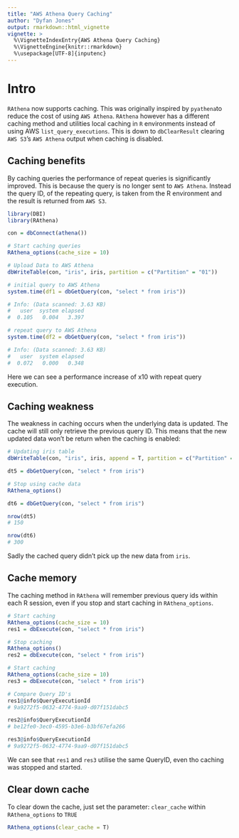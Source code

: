 ```yaml
---
title: "AWS Athena Query Caching"
author: "Dyfan Jones"
output: rmarkdown::html_vignette
vignette: >
  %\VignetteIndexEntry{AWS Athena Query Caching}
  %\VignetteEngine{knitr::rmarkdown}
  %\usepackage[UTF-8]{inputenc}
---
```



# Intro

`RAthena` now supports caching. This was originally inspired by `pyathena`to reduce the cost of using `AWS Athena`. `RAthena` however has a different caching method and utilities local caching in `R` environments instead of using AWS `list_query_executions`. This is down to `dbClearResult` clearing `AWS S3`'s `AWS Athena` output when caching is disabled.

## Caching benefits

By caching queries the performance of repeat queries is significantly improved. This is because the query is no longer sent to `AWS Athena`. Instead the query ID, of the repeating query, is taken from the R environment and the result is returned from `AWS S3`.

```r
library(DBI)
library(RAthena)

con = dbConnect(athena())

# Start caching queries
RAthena_options(cache_size = 10)

# Upload Data to AWS Athena
dbWriteTable(con, "iris", iris, partition = c("Partition" = "01"))

# initial query to AWS Athena
system.time(df1 = dbGetQuery(con, "select * from iris"))

# Info: (Data scanned: 3.63 KB)
#   user  system elapsed 
#  0.105   0.004   3.397 

# repeat query to AWS Athena
system.time(df2 = dbGetQuery(con, "select * from iris"))

# Info: (Data scanned: 3.63 KB)
#   user  system elapsed 
#  0.072   0.000   0.348 
```

Here we can see a performance increase of x10 with repeat query execution.

## Caching weakness 

The weakness in caching occurs when the underlying data is updated. The cache will still only retrieve the previous query ID. This means that the new updated data won't be return when the caching is enabled:

```r
# Updating iris table
dbWriteTable(con, "iris", iris, append = T, partition = c("Partition" = "02"))

dt5 = dbGetQuery(con, "select * from iris")

# Stop using cache data
RAthena_options()

dt6 = dbGetQuery(con, "select * from iris")

nrow(dt5)
# 150

nrow(dt6)
# 300
```

Sadly the cached query didn't pick up the new data from `iris`.

## Cache memory

The caching method in `RAthena` will remember previous query ids within each R session, even if you stop and start caching in `RAthena_options`.

```r
# Start caching
RAthena_options(cache_size = 10)
res1 = dbExecute(con, "select * from iris")

# Stop caching
RAthena_options()
res2 = dbExecute(con, "select * from iris")

# Start caching
RAthena_options(cache_size = 10)
res3 = dbExecute(con, "select * from iris")

# Compare Query ID's
res1@info$QueryExecutionId
# 9a9272f5-0632-4774-9aa9-d07f151dabc5

res2@info$QueryExecutionId
# be12fe0-3ec0-4595-b3e6-b3bf67efa266

res3@info$QueryExecutionId
# 9a9272f5-0632-4774-9aa9-d07f151dabc5
```

We can see that `res1` and `res3` utilise the same QueryID, even tho caching was stopped and started.

## Clear down cache

To clear down the cache, just set the parameter: `clear_cache` within `RAthena_options` to `TRUE`

```r
RAthena_options(clear_cache = T)
```
